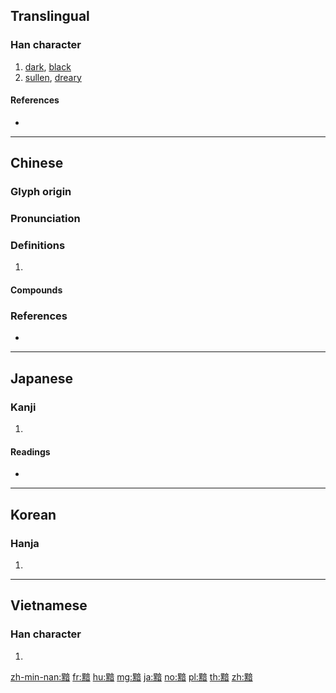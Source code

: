 {{character info/new}}
==Translingual==

===Han character===
{{Han char|rn=203|rad=黑|as=09|sn=21|four=60361|canj=WFYTA}}

# [[dark]], [[black]]
# [[sullen]], [[dreary]]

====References====
* {{Han ref|kx=1521.230|dkj=48159|dj=2056.170|hdz=74753.160|uh=9EEF|ud=40687|bh=C566|bd=50534}}

----

==Chinese==
{{zh-forms}}

===Glyph origin===
{{Han etym}}

===Pronunciation===
{{zh-pron
|m=àn
|c=am2,am3
|mc=y
|oc=y
|cat=
}}

===Definitions===
{{zh-hanzi}}

# {{rfdef|zh}}

====Compounds====
{{zh-der|黯黯|黯淡|黯黑|黯然|黯然失色|黯然銷魂|昏黯黲|汲黯|黝黯|黯慘|黯淡無光|黯然無色|黯然神傷|黯黮}}

===References===
* {{R:yue:Hanzi}}

----

==Japanese==

===Kanji===
{{ja-kanji|grade=|rs=黑09}}

# {{defn|lang=ja|sort=黑09}}

====Readings====
* {{ja-readings|on=[[あん]] (an)|kun=[[くろい]] (kuroi), [[くらい]] (kurai)}}

----

==Korean==

===Hanja===
{{ko-hanja|hangeul=암|eumhun=|rv=am|mr=am|y=am}}

# {{defn|lang=ko|sort=黑09}}

----

==Vietnamese==

===Han character===
{{vi-hantu|ảm|rs=黑09}}

# {{defn|lang=vi}}

[[zh-min-nan:黯]]
[[fr:黯]]
[[hu:黯]]
[[mg:黯]]
[[ja:黯]]
[[no:黯]]
[[pl:黯]]
[[th:黯]]
[[zh:黯]]